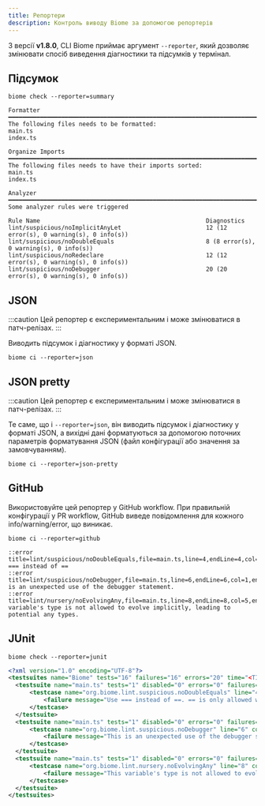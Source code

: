 ```yaml
---
title: Репортери
description: Контроль виводу Biome за допомогою репортерів
---
```


З версії **v1.8.0**, CLI Biome приймає аргумент `--reporter`, який дозволяє змінювати спосіб виведення діагностики та підсумків у термінал.

## Підсумок


```shell
biome check --reporter=summary
```

```
Formatter ━━━━━━━━━━━━━━━━━━━━━━━━━━━━━━━━━━━━━━━━━━━━━━━━━━━━━━━━━━━━━━━━━━━━━━━━━━━━━━━━━━━━━━━━━━
The following files needs to be formatted:
main.ts
index.ts

Organize Imports ━━━━━━━━━━━━━━━━━━━━━━━━━━━━━━━━━━━━━━━━━━━━━━━━━━━━━━━━━━━━━━━━━━━━━━━━━━━━━━━━━━━
The following files needs to have their imports sorted:
main.ts
index.ts

Analyzer ━━━━━━━━━━━━━━━━━━━━━━━━━━━━━━━━━━━━━━━━━━━━━━━━━━━━━━━━━━━━━━━━━━━━━━━━━━━━━━━━━━━━━━━━━━━
Some analyzer rules were triggered

Rule Name                                               Diagnostics
lint/suspicious/noImplicitAnyLet                        12 (12 error(s), 0 warning(s), 0 info(s))
lint/suspicious/noDoubleEquals                          8 (8 error(s), 0 warning(s), 0 info(s))
lint/suspicious/noRedeclare                             12 (12 error(s), 0 warning(s), 0 info(s))
lint/suspicious/noDebugger                              20 (20 error(s), 0 warning(s), 0 info(s))
```

## JSON

:::caution
Цей репортер є експериментальним і може змінюватися в патч-релізах.
:::

Виводить підсумок і діагностику у форматі JSON.

```shell
biome ci --reporter=json
```

## JSON pretty

:::caution
Цей репортер є експериментальним і може змінюватися в патч-релізах.
:::

Те саме, що і `--reporter=json`, він виводить підсумок і діагностику у форматі JSON, а вихідні дані форматуються за допомогою поточних параметрів форматування JSON (файл конфігурації або значення за замовчуванням).

```shell
biome ci --reporter=json-pretty
```

## GitHub

Використовуйте цей репортер у GitHub workflow. При правильній конфігурації у PR workflow, GitHub виведе повідомлення для кожного info/warning/error, що виникає.

```shell
biome ci --reporter=github
```

```
::error title=lint/suspicious/noDoubleEquals,file=main.ts,line=4,endLine=4,col=3,endColumn=5::Use === instead of ==
::error title=lint/suspicious/noDebugger,file=main.ts,line=6,endLine=6,col=1,endColumn=9::This is an unexpected use of the debugger statement.
::error title=lint/nursery/noEvolvingAny,file=main.ts,line=8,endLine=8,col=5,endColumn=6::This variable's type is not allowed to evolve implicitly, leading to potential any types.
```

## JUnit

```shell
biome check --reporter=junit
```

```xml
<?xml version="1.0" encoding="UTF-8"?>
<testsuites name="Biome" tests="16" failures="16" errors="20" time="<TIME>">
  <testsuite name="main.ts" tests="1" disabled="0" errors="0" failures="1" package="org.biome">
      <testcase name="org.biome.lint.suspicious.noDoubleEquals" line="4" column="3">
          <failure message="Use === instead of ==. == is only allowed when comparing against `null`">line 3, col 2, Use === instead of ==. == is only allowed when comparing against `null`</failure>
      </testcase>
  </testsuite>
  <testsuite name="main.ts" tests="1" disabled="0" errors="0" failures="1" package="org.biome">
      <testcase name="org.biome.lint.suspicious.noDebugger" line="6" column="1">
          <failure message="This is an unexpected use of the debugger statement.">line 5, col 0, This is an unexpected use of the debugger statement.</failure>
      </testcase>
  </testsuite>
  <testsuite name="main.ts" tests="1" disabled="0" errors="0" failures="1" package="org.biome">
      <testcase name="org.biome.lint.nursery.noEvolvingAny" line="8" column="5">
          <failure message="This variable's type is not allowed to evolve implicitly, leading to potential any types.">line 7, col 4, This variable's type is not allowed to evolve implicitly, leading to potential any types.</failure>
      </testcase>
  </testsuite>
</testsuites>
```
